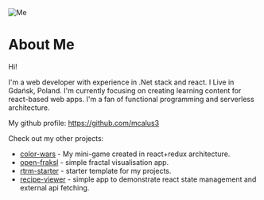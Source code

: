 
<div className={styles.Document}>

<div className={styles.Header}>

<img src={profilePic} alt="Me" />

# About Me

</div>
Hi!

I'm a web developer with experience in .Net stack and react. I Live in Gdańsk, Poland. I'm currently focusing on creating learning content for react-based web apps. I'm a fan of functional programming and serverless architecture.

My github profile: https://github.com/mcalus3

Check out my other projects:

- [color-wars] - My mini-game created in react+redux architecture.
- [open-fraksl] - simple fractal visualisation app.
- [rtrm-starter] - starter template for my projects.
- [recipe-viewer] - simple app to demonstrate react state management and external api fetching.

[color-wars]: https://mcalus3.github.io/color-wars-web/
[open-fraksl]: https://openfraksl.netlify.com/
[rtrm-starter]: https://rtrmstarter.netlify.com/
[recipe-viewer]: https://recipe-viewer.netlify.com/

</div>
